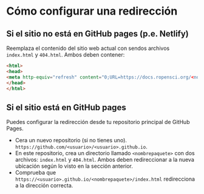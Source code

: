 # Cómo configurar una redirección {#redirect}

## Si el sitio no está en GitHub pages (p.e. Netlify)

Reemplaza el contenido del sitio web actual con sendos archivos `index.html` y `404.html`. 
Ambos deben contener:

```html
<html>
<head>
<meta http-equiv="refresh" content="0;URL=https://docs.ropensci.org/<nombrepaquete>/">  
</head>
</html>
```
    
## Si el sitio está en GitHub pages

Puedes configurar la redirección desde tu repositorio principal de GitHub Pages. 

 - Cera un nuevo repositorio (si no tienes uno).
  `https://github.com/<usuario>/<usuario>.github.io`.
 - En este repositorio, crea un directorio llamado `<nombrepaquete>` con dos archivos: `index.html` y `404.html`. Ambos deben redireccionar a la nueva ubicación según lo visto en la sección anterior. 
 - Comprueba que `https://<usuario>.github.io/<nombrepaquete>/index.html` redirecciona a la dirección correcta. 
